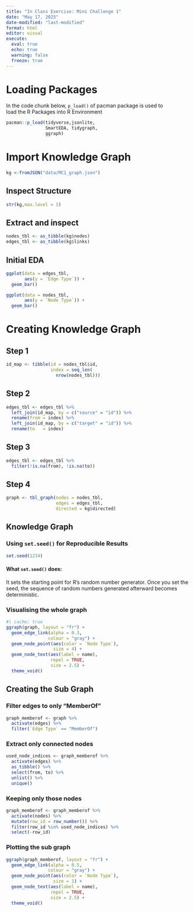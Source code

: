 ```yaml
---
title: "In Class Exercise: Mini Challenge 1"
date: "May 17, 2025"
date-modified: "last-modified"
format: html
editor: visual
execute: 
  eval: true
  echo: true
  warning: false
  freeze: true
---
```


# Loading Packages

In the code chunk below, `p_load()` of pacman package is used to\
load the R Packages into R Environment

```r
pacman::p_load(tidyverse,jsonlite,
               SmartEDA, tidygraph,
               ggraph)
```

# Import Knowledge Graph

```r
kg <-fromJSON("data/MC1_graph.json")
```

## Inspect Structure

```r
str(kg,max.level = 1)
```

## Extract and inspect

```r
nodes_tbl <- as_tibble(kg$nodes)
edges_tbl <- as_tibble(kg$links)
```

## Initial EDA

```r
ggplot(data = edges_tbl,
       aes(y = `Edge Type`)) +
  geom_bar()
```

```r
ggplot(data = nodes_tbl,
       aes(y = `Node Type`)) +
  geom_bar()
```

# Creating Knowledge Graph

## Step 1

```r
id_map <- tibble(id = nodes_tbl$id,
                 index = seq_len(
                   nrow(nodes_tbl)))
```

## Step 2

```r
edges_tbl <- edges_tbl %>%
  left_join(id_map, by = c("source" = "id")) %>%
  rename(from = index) %>%
  left_join(id_map, by = c("target" = "id")) %>%
  rename(to   = index)

```

## Step 3

```r
edges_tbl <- edges_tbl %>%
  filter(!is.na(from), !is.na(to))
```

## Step 4

```r
graph <- tbl_graph(nodes = nodes_tbl,
                   edges = edges_tbl,
                   directed = kg$directed)
```

## Knowledge Graph

### Using `set.seed()` for Reproducible Results

```r
set.seed(1234)
```

::: {.callout-tip icon="true"}
#### What `set.seed()` does:
It sets the starting point for R’s random number generator. Once you set the seed, the sequence of random numbers generated afterward becomes deterministic.
:::

### Visualising the whole graph

```r
#| cache: true
ggraph(graph, layout = "fr") +
  geom_edge_link(alpha = 0.3,
                colour = "gray") +
  geom_node_point(aes(color = `Node Type`),
                  size = 4) +
  geom_node_text(aes(label = name),
                 repel = TRUE,
                 size = 2.5) +
  theme_void()
```

## Creating the Sub Graph

### Filter edges to only "MemberOf"

```r
graph_memberof <- graph %>%
  activate(edges) %>%
  filter(`Edge Type` == "MemberOf")
```

### Extract only connected nodes

```r
used_node_indices <- graph_memberof %>%
  activate(edges) %>%
  as_tibble() %>% 
  select(from, to) %>%
  unlist() %>%
  unique()
```

### **Keeping only those nodes**

```r
graph_memberof <- graph_memberof %>%
  activate(nodes) %>% 
  mutate(row_id = row_number()) %>% 
  filter(row_id %in% used_node_indices) %>% 
  select(-row_id)
```

### Plotting the sub graph

```r
ggraph(graph_memberof, layout = "fr") +
  geom_edge_link(alpha = 0.5,
                colour = "gray") +
  geom_node_point(aes(color = `Node Type`),
                  size = 1) +
  geom_node_text(aes(label = name),
                 repel = TRUE,
                 size = 2.5) +
  theme_void()
```
